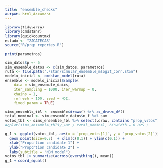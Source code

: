 ```yaml
---
title: "ensemble_checks"
output: html_document
---
```


```r
library(tidyverse)
library(cmdstanr)
library(quickcountmx)
estado <- "ZACATECAS"
source("R/prep_reportes.R")
```



```r
print(parametros)
```

```r
sim_datos$p <- 5
sim_ensemble_datos <- c(sim_datos, parametros)
ruta <- file.path("./stan/simular_ensemble_mlogit_corr.stan")
modelo_inicial <- cmdstan_model(ruta)
ensemble <- modelo_inicial$sample(
    data = sim_ensemble_datos,
    iter_sampling = 1000, iter_warmup = 0, 
    chains = 1,
    refresh = 100, seed = 432,
    fixed_param = TRUE)
```

```r
sims_ensemble_tbl <- ensemble$draws() %>% as_draws_df()
total_nominal <- sim_ensemble_datos$n_f %>% sum
votos_tbl <- sims_ensemble_tbl %>% select(.draw, contains("prop_votos")) 
#qplot(sims_ensemble_tbl$y_out / total_nominal, binwidth = 0.025 )
```

```r
g_1 <- ggplot(votos_tbl, aes(x = `prop_votos[1]`, y = `prop_votos[2]`)) +
  geom_point(size=0.5)  + xlim(c(0,1)) + ylim(c(0,1)) + 
  xlab("Proportion candidate 1") +
  ylab("Proportion candidate 2") +
  labs(subtitle = "NBM model")
votos_tbl |> summarise(across(everything(), mean))
g_1 + coord_equal()
```

